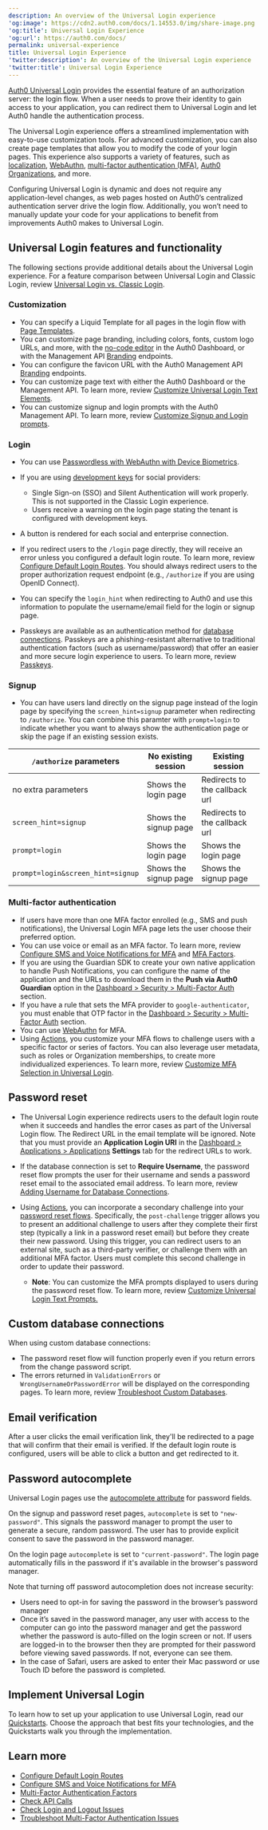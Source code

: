 ```yaml
---
description: An overview of the Universal Login experience
'og:image': https://cdn2.auth0.com/docs/1.14553.0/img/share-image.png
'og:title': Universal Login Experience
'og:url': https://auth0.com/docs/
permalink: universal-experience
title: Universal Login Experience
'twitter:description': An overview of the Universal Login experience
'twitter:title': Universal Login Experience
---
```

[Auth0 Universal Login](/docs/authenticate/login/auth0-universal-login) provides the essential feature of an <Tooltip tip="Authorization Server: Centralized server that contributes to defining the boundaries of a user’s access. For example, your authorization server can control the data, tasks, and features available to a user." cta="View Glossary" href="/docs/glossary?term=authorization+server">authorization server</Tooltip>: the login flow. When a user needs to prove their identity to gain access to your application, you can redirect them to <Tooltip tip="Authorization Server: Centralized server that contributes to defining the boundaries of a user’s access. For example, your authorization server can control the data, tasks, and features available to a user." cta="View Glossary" href="/docs/glossary?term=Universal+Login">Universal Login</Tooltip> and let Auth0 handle the authentication process.

The Universal Login experience offers a streamlined implementation with easy-to-use customization tools. For advanced customization, you can also create page templates that allow you to modify the code of your login pages. This experience also supports a variety of features, such as [localization](/docs/customize/internationalization-and-localization/universal-login-internationalization), [WebAuthn](/docs/secure/multi-factor-authentication/fido-authentication-with-webauthn), [multi-factor authentication (MFA)](/docs/secure/multi-factor-authentication), [Auth0 Organizations](/docs/manage-users/organizations/organizations-overview), and more.

Configuring Universal Login is dynamic and does not require any application-level changes, as web pages hosted on Auth0’s centralized <Tooltip tip="Authentication Server: Server that confirms or denies a user’s identity." cta="View Glossary" href="/docs/glossary?term=authentication+server">authentication server</Tooltip> drive the login flow. Additionally, you won’t need to manually update your code for your applications to benefit from improvements Auth0 makes to Universal Login.

## Universal Login features and functionality

The following sections provide additional details about the Universal Login experience. For a feature comparison between Universal Login and Classic Login, review [Universal Login vs. Classic Login](/docs/authenticate/login/auth0-universal-login/universal-login-vs-classic-login).

### Customization

* You can specify a Liquid Template for all pages in the login flow with [Page Templates](/docs/customize/login-pages/universal-login/customize-templates).
* You can customize page branding, including colors, fonts, custom logo URLs, and more, with the [no-code editor](/docs/customize/login-pages/universal-login/customize-themes) in the <Tooltip tip="Auth0 Dashboard: Auth0's main product to configure your services." cta="View Glossary" href="/docs/glossary?term=Auth0+Dashboard">Auth0 Dashboard</Tooltip>, or with the <Tooltip tip="Auth0 Dashboard: Auth0's main product to configure your services." cta="View Glossary" href="/docs/glossary?term=Management+API">Management API</Tooltip> [Branding](https://auth0.com/docs/api/management/v2#!/Branding/patch_branding) endpoints.
* You can configure the favicon URL with the Auth0 Management API [Branding](https://auth0.com/docs/api/management/v2#!/Branding/patch_branding) endpoints.
* You can customize page text with either the Auth0 Dashboard or the Management API. To learn more, review [Customize Universal Login Text Elements](/docs/customize/login-pages/universal-login/customize-text-elements).
* You can customize signup and login prompts with the Auth0 Management API. To learn more, review [Customize Signup and Login prompts](/docs/customize/login-pages/universal-login/customize-signup-and-login-prompts).

### Login

* You can use [Passwordless with WebAuthn with Device Biometrics](/docs/authenticate/login/auth0-universal-login/passwordless-login/webauthn-device-biometrics).
* If you are using [development keys](/docs/authenticate/identity-providers/social-identity-providers/devkeys) for social providers:

  + Single Sign-on (SSO) and Silent Authentication will work properly. This is not supported in the Classic Login experience.
  + Users receive a warning on the login page stating the tenant is configured with development keys.
* A button is rendered for each social and enterprise connection.
* If you redirect users to the `/login` page directly, they will receive an error unless you configured a default login route. To learn more, review [Configure Default Login Routes](/docs/authenticate/login/auth0-universal-login/configure-default-login-routes). You should always redirect users to the proper authorization request endpoint (e.g., `/authorize` if you are using <Tooltip tip="OpenID: Open standard for authentication that allows applications to verify users' identities without collecting and storing login information." cta="View Glossary" href="/docs/glossary?term=OpenID">OpenID</Tooltip> Connect).
* You can specify the `login_hint` when redirecting to Auth0 and use this information to populate the username/email field for the login or signup page.
* Passkeys are available as an authentication method for [database connections](/docs/authenticate/database-connections). Passkeys are a phishing-resistant alternative to traditional authentication factors (such as username/password) that offer an easier and more secure login experience to users. To learn more, review [Passkeys](/docs/authenticate/database-connections/passkeys).

### Signup

* You can have users land directly on the signup page instead of the login page by specifying the `screen_hint=signup` parameter when redirecting to `/authorize`. You can combine this paramter with `prompt=login` to indicate whether you want to always show the authentication page or skip the page if an existing session exists.

<table class="table"><thead>
<tr>
<th><code>/authorize</code> parameters</th>
<th>No existing session</th>
<th>Existing session</th>
</tr>
</thead>
<tbody>
<tr>
<td>no extra parameters</td>
<td>Shows the login page</td>
<td>Redirects to the callback url</td>
</tr>
<tr>
<td><code>screen_hint=signup</code></td>
<td>Shows the signup page</td>
<td>Redirects to the callback url</td>
</tr>
<tr>
<td><code>prompt=login</code></td>
<td>Shows the login page</td>
<td>Shows the login page</td>
</tr>
<tr>
<td><code>prompt=login&amp;screen_hint=signup</code></td>
<td>Shows the signup page</td>
<td>Shows the signup page</td>
</tr>
</tbody>
</table>

### Multi-factor authentication

* If users have more than one <Tooltip tip="Multi-factor authentication (MFA): User authentication process that uses a factor in addition to username and password such as a code via SMS." cta="View Glossary" href="/docs/glossary?term=MFA">MFA</Tooltip> factor enrolled (e.g., SMS and push notifications), the Universal Login MFA page lets the user choose their preferred option.
* You can use voice or email as an MFA factor. To learn more, review [Configure SMS and Voice Notifications for MFA](/docs/secure/multi-factor-authentication/multi-factor-authentication-factors/configure-sms-voice-notifications-mfa) and [MFA Factors](/docs/secure/multi-factor-authentication/multi-factor-authentication-factors).
* If you are using the Guardian SDK to create your own native application to handle Push Notifications, you can configure the name of the application and the URLs to download them in the **Push via Auth0 Guardian** option in the [Dashboard > Security > Multi-Factor Auth](https://manage.auth0.com/#/mfa) section.
* If you have a rule that sets the MFA provider to `google-authenticator`, you must enable that OTP factor in the [Dashboard > Security > Multi-Factor Auth](https://manage.auth0.com/#/mfa) section.
* You can use [WebAuthn](/docs/secure/multi-factor-authentication/fido-authentication-with-webauthn) for MFA.
* Using [Actions](/docs/customize/actions), you customize your MFA flows to challenge users with a specific factor or series of factors. You can also leverage user metadata, such as roles or Organization memberships, to create more individualized experiences. To learn more, review [Customize MFA Selection in Universal Login](/docs/secure/multi-factor-authentication/customize-mfa/customize-mfa-selection-universal-login).

## Password reset

* The Universal Login experience redirects users to the default login route when it succeeds and handles the error cases as part of the Universal Login flow. The Redirect URL in the email template will be ignored. Note that you must provide an **Application Login URI** in the [Dashboard > Applications > Applications](/docs/get-started/applications/application-settings) **Settings** tab for the redirect URLs to work.
* If the database connection is set to **Require Username**, the password reset flow prompts the user for their username and sends a password reset email to the associated email address. To learn more, review [Adding Username for Database Connections](/docs/authenticate/database-connections/require-username).
* Using [Actions](/docs/customize/actions), you can incorporate a secondary challenge into your [password reset flows](/docs/customize/actions/explore-triggers/password-reset-triggers). Specifically, the `post-challenge` trigger allows you to present an additional challenge to users after they complete their first step (typically a link in a password reset email) but before they create their new password. Using this trigger, you can redirect users to an external site, such as a third-party verifier, or challenge them with an additional MFA factor. Users must complete this second challenge in order to update their password.

  + **Note**: You can customize the MFA prompts displayed to users during the password reset flow. To learn more, review [Customize Universal Login Text Prompts.](/docs/customize/login-pages/universal-login/customize-text-elements)

## Custom database connections

When using custom database connections:

* The password reset flow will function properly even if you return errors from the change password script.
* The errors returned in `ValidationErrors` or `WrongUsernameOrPasswordError` will be displayed on the corresponding pages. To learn more, review [Troubleshoot Custom Databases](/docs/authenticate/database-connections/custom-db/error-handling).

## Email verification

After a user clicks the email verification link, they'll be redirected to a page that will confirm that their email is verified. If the default login route is configured, users will be able to click a button and get redirected to it.

## Password autocomplete

Universal Login pages use the [autocomplete attribute](https://developer.mozilla.org/en-US/docs/Web/HTML/Attributes/autocomplete) for password fields.

On the signup and password reset pages, `autocomplete` is set to `"new-password"`. This signals the password manager to prompt the user to generate a secure, random password. The user has to provide explicit consent to save the password in the password manager.

On the login page `autocomplete` is set to `"current-password"`. The login page automatically fills in the password if it's available in the browser's password manager.

Note that turning off password autocompletion does not increase security:

* Users need to opt-in for saving the password in the browser’s password manager
* Once it’s saved in the password manager, any user with access to the computer can go into the password manager and get the password whether the password is auto-filled on the login screen or not. If users are logged-in to the browser then they are prompted for their password before viewing saved passwords. If not, everyone can see them.
* In the case of Safari, users are asked to enter their Mac password or use Touch ID before the password is completed.

## Implement Universal Login

To learn how to set up your application to use Universal Login, read our [Quickstarts](/docs/quickstarts). Choose the approach that best fits your technologies, and the Quickstarts walk you through the implementation.

## Learn more

* [Configure Default Login Routes](/docs/authenticate/login/auth0-universal-login/configure-default-login-routes)
* [Configure SMS and Voice Notifications for MFA](/docs/secure/multi-factor-authentication/multi-factor-authentication-factors/configure-sms-voice-notifications-mfa)
* [Multi-Factor Authentication Factors](/docs/secure/multi-factor-authentication/multi-factor-authentication-factors)
* [Check API Calls](/docs/troubleshoot/authentication-issues/check-api-calls)
* [Check Login and Logout Issues](/docs/troubleshoot/authentication-issues/check-login-and-logout-issues)
* [Troubleshoot Multi-Factor Authentication Issues](/docs/troubleshoot/authentication-issues/troubleshoot-mfa-issues)